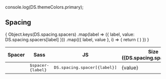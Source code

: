 console.log(DS.themeColors.primary);

## Spacing

<Card>
  <CardBody>
    <table style={{ width: '100%' }}>
      <thead>
        <tr>
          <th>Spacer</th>
          <th className="text-center">Sass</th>
          <th className="text-center">JS</th>
          <th className="text-center">Size ({DS.spacing.spacerUnit})</th>
        </tr>
      </thead>
      <tbody>
        {
          Object.keys(DS.spacing.spacers)
            .map(label => ({ label, value: DS.spacing.spacers[label]  }))
            .map(({ label, value }, i) => {
              return (
                <tr key={label} style={{ height: '3rem' }}>
                  <td>
                    <div
                      style={{
                        backgroundColor: DS.themeColors.accent,
                        height: `${value}${DS.spacing.spacerUnit}`,
                        width: `${value}${DS.spacing.spacerUnit}`,
                      }}
                    >&nbsp;</div>
                  </td>
                  <td className="text-center"><tt>$spacer-{label}</tt></td>
                  <td className="text-center"><tt>DS.spacing.spacer[{label}]</tt></td>
                  <td className="text-center">{value}</td>
                </tr>
              )
            })
        }
      </tbody>
    </table>
  </CardBody>
</Card>
